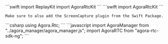 <PlatformWrapper platform="ios">
    ```swift
    import ReplayKit
    import AgoraRtcKit
    ```
</PlatformWrapper>
<PlatformWrapper platform="macos">
    ```swift
    import AgoraRtcKit
    ```

    Make sure to also add the ScreenCapture plugin from the Swift Package.

</PlatformWrapper>
<PlatformWrapper platform="unity">
    ```csharp
    using Agora.Rtc;
    ```
</PlatformWrapper>
<PlatformWrapper platform="web">
```javascript
import AgoraManager from "../agora_manager/agora_manager.js";
import AgoraRTC from "agora-rtc-sdk-ng";
```
</PlatformWrapper>
